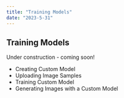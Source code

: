 ```yaml
---
title: "Training Models"
date: "2023-5-31"
---
```


## Training Models
Under construction - coming soon!

* Creating Custom Model
* Uploading Image Samples
* Training Custom Model
* Generating Images with a Custom Model